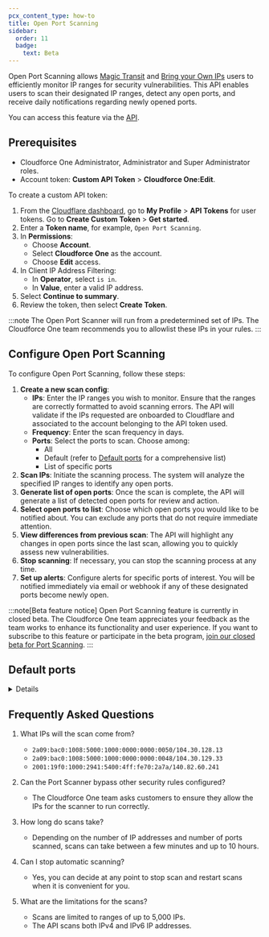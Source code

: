 ```yaml
---
pcx_content_type: how-to
title: Open Port Scanning
sidebar:
  order: 11
  badge:
    text: Beta
---
```





Open Port Scanning allows [Magic Transit](/magic-transit/) and [Bring your Own IPs](/byoip/) users to efficiently monitor IP ranges for security vulnerabilities. This API enables users to scan their designated IP ranges, detect any open ports, and receive daily notifications regarding newly opened ports.

You can access this feature via the [API](/api/resources/cloudforce_one/subresources/scans/subresources/config/).

## Prerequisites

- Cloudforce One Administrator, Administrator and Super Administrator roles.
- Account token: **Custom API Token** >  **Cloudforce One:Edit**. 

To create a custom API token:

1. From the [Cloudflare dashboard](https://dash.cloudflare.com/profile/api-tokens/), go to **My Profile** > **API Tokens** for user tokens. Go to **Create Custom Token** > **Get started**.
2. Enter a **Token name**, for example, `Open Port Scanning`.
3. In **Permissions**:
    - Choose **Account**.
    - Select **Cloudforce One** as the account.
    - Choose **Edit** access.
4. In Client IP Address Filtering:
    - In **Operator**, select `is in`.
    - In **Value**, enter a valid IP address.
5. Select **Continue to summary**.
6. Review the token, then select **Create Token**.

:::note
The Open Port Scanner will run from a predetermined set of IPs. The Cloudforce One team recommends you to allowlist these IPs in your rules. 
:::

## Configure Open Port Scanning

To configure Open Port Scanning, follow these steps:

1. **Create a new scan config**:
    - **IPs**: Enter the IP ranges you wish to monitor. Ensure that the ranges are correctly formatted to avoid scanning errors. The API will validate if the IPs requested are onboarded to Cloudflare and associated to the account belonging to the API token used.
    - **Frequency**: Enter the scan frequency in days.
    - **Ports**: Select the ports to scan. Choose among:
        - All
        - Default (refer to [Default ports](/security-center/cloudforce-one/open-port-scanning/#default-ports) for a comprehensive list)
        - List of specific ports
2. **Scan IPs**: Initiate the scanning process. The system will analyze the specified IP ranges to identify any open ports.
3. **Generate list of open ports**: Once the scan is complete, the API will generate a list of detected open ports for review and action.
4. **Select open ports to list**: Choose which open ports you would like to be notified about. You can exclude  any ports that do not require immediate attention.
5. **View differences from previous scan**: The API will highlight any changes in open ports since the last scan, allowing you to quickly assess new vulnerabilities.
6. **Stop scanning**: If necessary, you can stop  the scanning process at any time.
7. **Set up alerts**: Configure alerts for specific ports of interest. You will be notified immediately via email or webhook if any of these designated ports become newly open. 

:::note[Beta feature notice]
Open Port Scanning feature is currently in closed beta. The Cloudforce One team appreciates your feedback as the team works to enhance its functionality and user experience.
If you want to subscribe  to this feature or participate in the beta program, [join our closed beta for Port Scanning](https://www.cloudflare.com/lp/open-port-scanning-beta/).
:::

## Default ports

<Details header="List of default ports">
- `80`
- `631`
- `161`
- `137`
- `123`
- `138`
- `1434`
- `445`
- `135`
- `67`
- `23`
- `53`
- `443`
- `21`
- `139`
- `22`
- `500`
- `68`
- `520`
- `1900`
- `25`
- `4500`
- `514`
- `49152`
- `162`
- `69`
- `5353`
- `111`
- `49154`
- `3389`
- `110`
- `1701`
- `998`
- `996`
- `997`
- `999`
- `3283`
- `49153`
- `445`
- `1812`
- `136`
- `139`
- `143`
- `53`
- `2222`
- `135`
- `3306`
- `2049`
- `32768`
- `5060`
- `8080`
- `1025`
- `1433`
- `3456`
- `80`
- `1723`
- `111`
- `995`
- `993`
- `20031`
- `1026`
- `7`
- `5900`
- `1646`
- `1645`
- `593`
- `1025`
- `518`
- `2048`
- `626`
- `1027`
- `587`
- `177`
- `1719`
- `427`
- `497`
- `8888`
- `4444`
- `1023`
- `65024`
- `199`
- `19`
- `9`
- `49193`
- `1029`
- `1720`
- `49`
- `465`
- `88`
- `1028`
- `17185`
- `1718`
- `49186`
- `548`
- `113`
- `81`
- `6001`
- `2000`
- `10000`
- `31337`
</Details>

## Frequently Asked Questions

1. What IPs will the scan come from?

    - `2a09:bac0:1008:5000:1000:0000:0000:0050/104.30.128.13`
    - `2a09:bac0:1008:5000:1000:0000:0000:0048/104.30.129.33`
    - `2001:19f0:1000:2941:5400:4ff:fe70:2a7a/140.82.60.241` 

2. Can the Port Scanner bypass other security rules configured?

    - The Cloudforce One team asks customers to ensure they allow the IPs for the scanner to run correctly.

3. How long do scans take?

    - Depending on the number of IP addresses and number of ports scanned, scans can take between a few minutes and up to 10 hours.

4. Can I stop automatic scanning?

    - Yes, you can decide at any point to stop scan and restart scans when it is convenient for you.

5. What are the limitations for the scans?

    - Scans are limited to ranges of up to 5,000 IPs.
    - The API scans both IPv4 and IPv6 IP addresses.